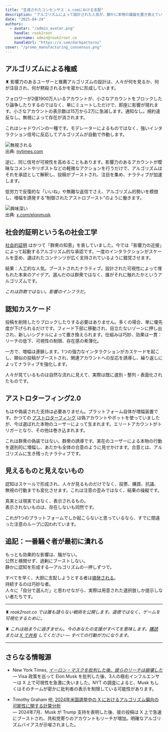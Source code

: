 ```yaml
---
title: "生成されたコンセンサス：x.comにおける支配"
description: "アルゴリズムによって設計された人気が、静かに本物の議論を置き換えていく。"
date: "2025-04-24"
authors:
  - avatar: "/admin_avatar.png"
    handle: rook2root
    username: admin@rook2root.co
    handleUrl: "https://x.com/darkpatterns"
cover: "/promo_manufacturing_consensus.png"
---
```


## アルゴリズムによる権威

♜ 影響力のあるユーザーと推薦アルゴリズムの設計は、人々が何を見るか、何が注目され、何が黙殺されるかを密かに形成しています。

フォロワーが2億1900万人いるアカウントが、小さなアカウントをブロックしたり論争したりするのではなく、単にミュートしただけで、即座に影響が現れます。小さなアカウントの表示数は15万から2万に急減します。通知なし。規約違反なし。無視によって存在が消されます。

これはシャドウバンの一種です。モデレーターによるものではなく、強いインタラクション信号に反応してアルゴリズムが自動で作動します。

![無視される](/20250424-consensus-gone-with-the-wind.png)  
出典: [nytimes.com](https://www.nytimes.com/interactive/2025/04/23/business/elon-musk-x-suppression-laura-loomer.html)

逆に、同じ信号が可視性を高めることもあります。影響力のあるアカウントが曖昧なコメントやリポストなどの軽微なアクションを行うだけで、アルゴリズムはそれを承認として解釈し、投稿がブーストされ、注目を集め、ナラティブが加速します。

低労力で反復的な「いいね」や無難な返信でさえ、アルゴリズム的勢いを模倣し、増幅を誘発する“制御されたアストロブースト”のように働きます。

![興味深い](/20250424-consensus-interesting.png)  
出典: [x.com/elonmusk](https://x.com/elonmusk)

## 社会的証明という名の社会工学

[社会的証明](/library/user-influence-and-retention-engineering/perception-management-and-influence/social-proof-manipulation) はかつて「群衆の知恵」を表していました。今では「影響力の近接」によって起動するアルゴリズム的な承認です。一度のインタラクションがスケールを歪め、選ばれたコンテンツが広く支持されているように錯覚させます。

結果：人工的な人気。ブーストされたナラティブ。設計された可視性によって埋もれた本来のアイデア。選んだのは群衆ではなく、誰がそれに触れたかというアルゴリズムです。

*これは詐欺ではない。影響のインフラだ。*

## 認知カスケード

投稿を削除したりブロックしたりする必要はありません。多くの場合、単に優先度が下げられるだけです。フィード下部に移動され、目立たないゾーンに押し出され、新しいシグナルによって置き換えられます。仕組みは巧妙、効果は一貫：リーチの低下、可視性の制限、存在感の希薄化。

一方で、増幅は連鎖します。1つの強力なインタラクションがカスケードを起こし、類似の投稿がブーストされ、関連アカウントへの反応を誘導し、繰り返しによってナラティブを強化します。

人々が見ているものは自然な流れに見えて、実際は既に選別・整列・表面化されたものです。

## アストロターフィング2.0

もはや偽装された支持は必要ありません。プラットフォーム自体が増幅装置です。かつての [アストロターフィング](/library/user-influence-and-retention-engineering/perception-management-and-influence/astroturfing) は偽アカウントやボットを使っていましたが、今は選ばれた本物のユーザーによって生まれます。エリートアカウントがトリガーとなり、その他は巻き込まれます。

これは群衆の偽装ではない。群衆の誘導です。実在のユーザーによる本物の行動を選別的に増幅し、あたかも全体の合意のように見せかけます。合意とは、アルゴリズムに生き残ったナラティブです。

## 見えるものと見えないもの

認知はスケールで形成され、人々が見るものだけでなく、投票、購買、抗議、無視の行動までも変化させます。これは注意の歪みではなく、結果の操縦です。

真実とは現実ではなく、表示されるもの。  
表示されないものは、存在しないも同然です。

これが1つのプラットフォームでしか起こらないと思っているなら、すでに間違った注意のループに囚われています。

## 追記：一番騒ぐ者が最初に潰れる

もっとも効果的な影響は、騒がない。  
公然と検閲せず、過剰にブーストしない。  
静かに認知を形成する—アルゴリズムの一押しずつで。

すべてを早く、大胆に支配しようとする者は[摘発される](https://digital-strategy.ec.europa.eu/en/news/commission-addresses-additional-investigatory-measures-x-ongoing-proceedings-under-digital-services/)。  
持続するのは巧妙な者。  
人々に「自分で選んだ」と思わせながら、実際は用意された選択肢しか提示しない者たちです。

---

♜ *rook2root.co では誰も語らない戦術を公開します。道徳ではなく、ゲームを可視化するために。*

♜ *これは始まりに過ぎません。今のあなたの支援がすべてを意味します。[購読](https://rook2root.beehiiv.com/subscribe) または [X で共有](https://twitter.com/intent/tweet?url=https://rook2root.co/articles/) してください — すべての行動が力になります。*

---

## さらなる情報源

- New York Times, [*イーロン・マスクを批判した後、彼らのリーチは崩壊した*](https://www.nytimes.com/interactive/2025/04/23/business/elon-musk-x-suppression-laura-loomer.html)  
  — Visa 政策を巡って Elon Musk を批判した後、3人の極右インフルエンサーは X 上で可視性を急激に失いました。NYT の調査によると、Musk もしくはそのチームが密かに批判者の表示を制限している可能性があります。

- Timothy Graham 他, [2024年米国選挙中の X におけるアルゴリズム偏向の可能性に関する計算分析](https://github.com/timothyjgraham/AlgorithmicBiasX/blob/3f4ca90ac156d88bdaf398caa518ac86f69c5885/A%20computational%20analysis%20of%20potential%20algorithmic%20bias%20on%20platform%20X%20during%20the%202024%20US%20election-4.pdf)  
  — 2024年7月、Musk が Trump 支持を表明した後、彼の投稿は X 上で急速にブーストされ、共和党寄りのアカウントもリーチが増加。明確なアルゴリズムバイアスが示唆されました。
